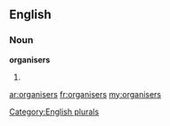 ==English==

===Noun===
'''organisers'''

# {{plural of|[[organiser]]}}

[[Category:English plurals]]

[[ar:organisers]]
[[fr:organisers]]
[[my:organisers]]